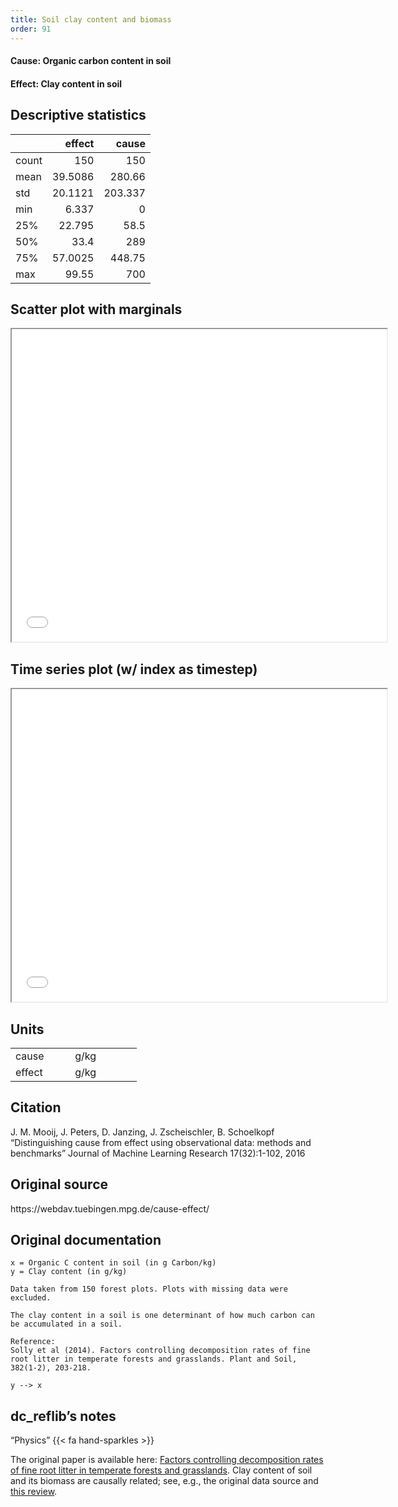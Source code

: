 ```yaml
---
title: Soil clay content and biomass
order: 91
---
```


#### **Cause**: Organic carbon content in soil
#### **Effect**: Clay content in soil

## Descriptive statistics
|       |   effect |   cause |
|:------|---------:|--------:|
| count | 150      | 150     |
| mean  |  39.5086 | 280.66  |
| std   |  20.1121 | 203.337 |
| min   |   6.337  |   0     |
| 25%   |  22.795  |  58.5   |
| 50%   |  33.4    | 289     |
| 75%   |  57.0025 | 448.75  |
| max   |  99.55   | 700     |

## Scatter plot with marginals

```{=html}
<iframe width=600 height=500 src="plots/scatter_0092.html"></iframe>
```

## Time series plot (w/ index as timestep)

```{=html}
<iframe width=600 height=500 src="plots/series_0092.html"></iframe>
```

## Units
+----------+-----------------+
| cause    | g/kg            |
+----------+-----------------+
| effect   | g/kg            |
+----------+-----------------+


## Citation
J. M. Mooij, J. Peters, D. Janzing, J. Zscheischler, B. Schoelkopf
"Distinguishing cause from effect using observational data: methods and benchmarks"
Journal of Machine Learning Research 17(32):1-102, 2016

## Original source
https://webdav.tuebingen.mpg.de/cause-effect/

## Original documentation
```
x = Organic C content in soil (in g Carbon/kg)
y = Clay content (in g/kg)

Data taken from 150 forest plots. Plots with missing data were excluded.

The clay content in a soil is one determinant of how much carbon can be accumulated in a soil.

Reference:
Solly et al (2014). Factors controlling decomposition rates of fine root litter in temperate forests and grasslands. Plant and Soil, 382(1-2), 203-218.

y --> x
```

## dc_reflib's notes
::: {.callout-note title="Operational Causality"}
"Physics" {{< fa hand-sparkles >}} 

The original paper is available here: [Factors controlling decomposition rates of fine root litter in temperate forests and grasslands](https://link.springer.com/article/10.1007/s11104-014-2151-4). Clay content of soil and its biomass are causally related; see, e.g., the original data source and [this review](https://nrcca.cals.cornell.edu/soil/CA2/CA0212.1-3.php).
:::
